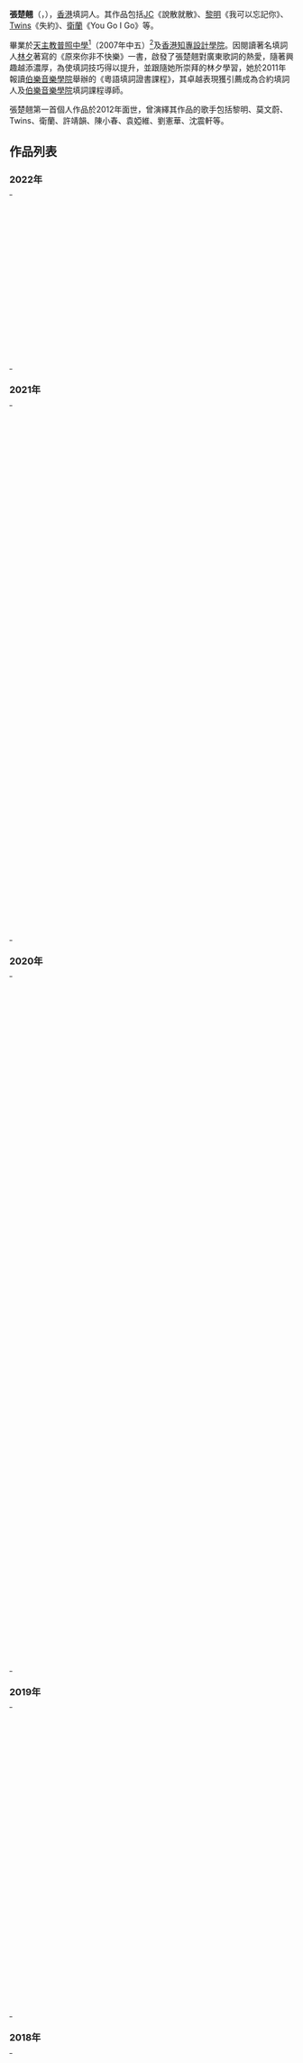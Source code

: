 {{blpsources|time=2021-06-01}}
{{notability unreferenced|time=2021-06-01}}
{{藝人
| 姓名 = 張楚翹
| 類型 = 填詞人
| 英文名 = CHEUNG CHO KIU
| 出生日期 = {{birth date|1990|12|18}}
| 出生地點 = {{BHKG}}
| 國籍 = {{CHN-HKG}}
| 職業 = [[填詞人|填詞人]]
| 樂器 = 
| 活躍年代 = 2012年至今
}}

'''張楚翹'''（{{lang-en|Cheung Cho Kiu}}，{{bd|1990年|12月18日|}}），[[香港|香港]]填詞人。其作品包括[[陳詠桐|JC]]《說散就散》、[[黎明|黎明]]《我可以忘記你》、[[Twins|Twins]]《失約》、[[衛蘭|衛蘭]]《You Go I Go》等。

畢業於[[天主教普照中學|天主教普照中學]]<ref>{{cite web |url=http://www.pochiu.edu.hk/alumni/2015Alumni_Test_2/MorningAssembly/MorningAssembly.html |title=校友分享 |last= |first= |date=2013 |website= |publisher=天主教普照中學校友會 |access-date=2019-03-22|quote=}}</ref>（2007年中五）<ref>{{cite web |url=http://www.pochiu.edu.hk/publish/file/pccss06-07.pdf |title=校務報告2006-2007 |last= |first= |date=2007 |website= |publisher=天主教普照中學 |access-date=2019-03-22|quote=}}</ref>及[[香港知專設計學院|香港知專設計學院]]。因閱讀著名填詞人[[林夕|林夕]]著寫的《原來你非不快樂》一書，啟發了張楚翹對廣東歌詞的熱愛，隨著興趣越添濃厚，為使填詞技巧得以提升，並跟隨她所崇拜的林夕學習，她於2011年報讀[[伯樂音樂學院|伯樂音樂學院]]舉辦的《粵語填詞證書課程》，其卓越表現獲引薦成為合約填詞人及[[伯樂音樂學院|伯樂音樂學院]]填詞課程導師。
 
張楚翹第一首個人作品於2012年面世，曾演繹其作品的歌手包括黎明、莫文蔚、Twins、衛蘭、許靖韻、陳小春、袁婭維、劉憲華、沈震軒等。

==作品列表==

===2022年===
{| border="0" cellpadding="5" width="100%"   
|----- valign="top"   
| width="100%" |   
|-----
| valign="top" |
*[[白冰|白冰]] - 說晚安的人
*[[胡學軒|胡學軒]] - 如果可以（粵語版）
|}

===2021年===
{| border="0" cellpadding="5" width="100%"   
|----- valign="top"   
| width="100%" |   
|-----
| valign="top" |
*[[張敬軒|張敬軒]] - 懷舊情人（HCFC主題曲）
*[[Gen_Neo|Gen Neo]] - Bye
*[[藍杰|藍-{杰}-]] - 早班車
*[[Twins|Twins]] - 小小女人
*[[許靖韻|許靖韻]] - 情歌之後
*[[許靖韻|許靖韻]] - I'm sorry
*[[林峯|林峯]] - 唱情歌的人
*[[王俊凱|王俊凱]]、[[謝霆鋒|謝霆鋒]]、[[蕭敬騰|蕭敬騰]] ‬- 保重
*[[劉逸雲|Amber Liu]] - Neon（國語版）
*[[李治廷|李治廷]] - 我想告訴你（電影《合法伴侶》主題曲）
*[[ZolarWind_2.0|ZolarWind 2.0]] ‬- 馬騮戲（與林冠廷合填）
*[[Sunnee|Sunnee]] - 因為懂得
*[[湯寶如|湯寶如]] - 錯得起
*[[馬思惠|馬思惠]] - 寵壞
|}

===2020年===
{| border="0" cellpadding="5" width="100%"   
|----- valign="top"   
| width="100%" |   
|-----
| valign="top" |
*[[許靖韻|許靖韻]] - 別為我好
*[[許靖韻|許靖韻]]、[[林奕匡|林奕匡]] - 別為我好（我未夠好版）
*[[許靖韻|許靖韻]] - 代罪羔羊
*[[許靖韻|許靖韻]] - 我們都錯
*[[許靖韻|許靖韻]] - 謝謝對不起
*[[謝文欣|謝文欣]] - 偶像傳奇
*[[謝文欣|謝文欣]] - 不痛不快
*[[謝文欣|謝文欣]] - 沉船
*[[洪卓立|洪卓立]] - 無他
*[[廖貝瑩|廖貝瑩]] - 許願池
*[[海俊傑|海俊傑]]、[[李施嬅|李施嬅]] - 二次緣
*[[溫碧霞|溫碧霞]] - Make You Smile
*[[ZolarWind_2.0|ZolarWind 2.0]] - 拳手（與林冠廷合填）
*[[李靖筠|李靖筠]] - 高攀愛（與[[葉念琛|葉念琛]]合填）
*[[李靖筠|李靖筠]] [[陳家樂|陳家樂]] - 高攀愛合唱版（與[[葉念琛|葉念琛]]合填）
*[[馬思惠|馬思惠]] - 一時一樣
*[[陳詠桐|JC]] - 一對替代一個
*[[張敬軒|張敬軒]] - 見或不見
|}

===2019年===
{| border="0" cellpadding="5" width="100%"   
|----- valign="top"   
| width="100%" |   
|-----
| valign="top" |
*[[莫文蔚|莫文蔚]] - 只是不夠愛
*[[袁婭維|袁婭維]] - 不虧不欠
*[[許靖韻|許靖韻]] - 原來我們都一樣
*[[許靖韻|許靖韻]] - 沒完沒了
*梁紫丹 - 入戲
*宋樂謙 - 最佳製作
*[[劉逸雲|Amber Liu]] - Curiosity
*Gen Neo - Over You
*鄭偉傑 - 你願意嗎
|}

===2018年===
{| border="0" cellpadding="5" width="100%"   
|----- valign="top"   
| width="100%" |   
|-----
| valign="top" |
*[[陳詠桐|JC]] - 別𠱁我
*[[劉憲華|劉憲華]] - Monster (Chinese Ver.)
*Gen Neo - 從今以後
*[[MFM|MFM]] - Show Time
*王子建 - 一起長大
|}

===2017年===
{| border="0" cellpadding="5" width="100%"   
|----- valign="top"   
| width="100%" |   
|-----
| valign="top" |
*[[陳詠桐|JC]] - 現任朋友
*[[袁婭維|袁婭維]] - 說散就散(電影前任3：再見前任主題曲)
*沙漠兄弟ft. 田羽生 - 说散就散（嘻哈版）
*[[Twins|Twins]] - 失約
*[[簡淑兒|簡淑兒]] - 我不是女神
*Gen Neo - Come With Me
*Gen Neo - 陌生朋友
*Gen Neo - 後退
*宋波濤（Bobo）- 與愛無關
*1n1 Sisters - 小戀愛
*1n1 Sisters - I Will Be Okay
|}

===2016年===
{| border="0" cellpadding="5" width="100%"   
|----- valign="top"   
| width="100%" |   
|-----
| valign="top" |
*[[陳詠桐|JC]] - 說散就散
*[[劉憲華|劉憲華]] - 不再是孩子（2016 [[花樣姐姐|花樣姐姐]] ost）
*[[劉憲華|劉憲華]] - 有我不怕（2016 [[花樣姐姐|花樣姐姐]] ost）
*[[岑日珈|岑日珈]] - 不要說再見
*[[羅嘉豪|羅嘉豪]]、[[AJ|AJ]]、[[祖絲|祖絲]] - Let's Get It On（與[[羅嘉豪|羅嘉豪]]合填）
*[[羅嘉豪|羅嘉豪]]、[[AJ|AJ]]、[[祖絲|祖絲]] - 嬲
|}

===2015年===
{| border="0" cellpadding="5" width="100%"   
|----- valign="top"   
| width="100%" |   
|-----
| valign="top" |
*[[李治廷|李治廷]] - Goda Goda（2015 [[花樣姐姐|花樣姐姐]] 主題曲，與[[李治廷|李治廷]]合填）
*[[少女標本_(香港)|少女標本]] - 失戀咒
*[[N-SONIC|N-SONIC]] - Going Going（國語版）
*[[李河璘|李河璘]] - 不可理喻
*李河璘 - 點算
*[[詹瑞文|詹瑞文]] - 舞大舞細（與[[詹瑞文|詹瑞文]]、[[伍樂城|伍樂城]]、關栩溢合填）
*香港啟德工商業聯合會會歌 - 伴你啟航
*荃灣港安醫院發展委員會會歌 - 港安之光
*香港島各界義工團會歌 - 一家人
|}

===2014年===
{| border="0" cellpadding="5" width="100%"   
|----- valign="top"   
| width="100%" |   
|-----
| valign="top" |
*[[沈震軒|沈震軒]] - 換個他
*[[何雁詩|何雁詩]] - I Don't Care
*[[JW|JW]] - Could u be my friend
*[[衛蘭|衛蘭]] - 自首
*[[鄒文正|鄒文正]] - 愛不要曖昧
*鄒文正 - 打個招呼
*[[李治廷|李治廷]] - 睡薔薇
*李治廷 - 以苦為樂
*李治廷 - 飛

|}

===2013年===
{| border="0" cellpadding="5" width="100%"   
|----- valign="top"   
| width="100%" |   
|-----
| valign="top" |
*[[黎明|黎明]] - 我可以忘記你
*[[陳小春|陳小春]] - 愛的相反
*[[衛蘭|衛蘭]] - You Go I Go
*[[李治廷|李治廷]] - 不可思議
*[[AOA_(香港)|AOA]] - 長頭髮
*[[AOA_(香港)|AOA]] - 一直在眼前
*[[周美欣|周美欣]] - 下一個
*[[張子丰|張子-{丰}-]] - 1880 （與[[伍樂城|伍樂城]]合填）
*[[AOA_(香港)|AOA]] - 發熱線（與謝天智、伍樂城合填） 
*[[吳若希|吳若希]]、[[胡鴻鈞|胡鴻鈞]] - 救救我 （與曾紀諾合填） 
*[[蔚雨芯|蔚雨芯]] - 複製人
*[[沈震軒|沈震軒]] - 講多變真 （與希瑩合填） 
*[[鄒文正|鄒文正]] - 糟蹋
*[[鄒文正|鄒文正]] - 最後警告
*海洋公園 - 魚仔陪住你（威威劇場《海洋小勇士》主題曲）

|}

===2012年===
{| border="0" cellpadding="5" width="100%"   
|----- valign="top"   
| width="100%" |   
|-----
| valign="top" |
*[[陳偉霆|陳偉霆]] - 有借有還（與伍樂城合填）
*[[鍾一憲|鍾一憲]] - 糖黐豆 （與謝天智、伍樂城合填）
*鍾一憲、麥貝夷 - 自作孽
*AOA - 我主場（與曾紀諾、伍樂城合填）
*AOA - 微笑的難過
*AOA - 終於哭出來
*AOA、[[鄒文正|鄒文正]] - 紅茶或咖啡
*[[龍小菌|龍小菌]] - 暗算（與龍小菌合填） 
*鍾一憲、麥貝夷 - 犯眾憎（與謝天智，曾紀諾合填）
*鄒文正 - 非人生活
*伯樂合唱團 - 為善我有你 (鳳凰慈善基金會歌)
*伯樂合唱團 - 邁向千載因有愛 (協和百周年校慶歌)
*伯樂合唱團 - 攜手風雨間 (鶴山婦女兒童慈善基金會歌)
|}

==参考资料==
{{refs}}

==外部連結==
*{{imdb name|7646793}}

[[Category:香港填詞人|Category:香港填詞人]]
[[Category:天主教普照中學校友|Category:天主教普照中學校友]]
[[Category:香港知專設計學院校友|Category:香港知專設計學院校友]]
[[Category:張姓|C]]